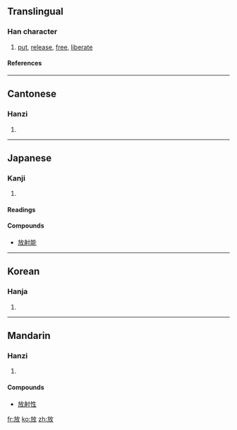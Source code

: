 ==Translingual==
===Han character===
{{Han char|rn=66|rad=攴|as=04|sn=8|four=0824<sub>0</sub>|canj=卜尸人大 (YSOK)}}
# [[put]], [[release]], [[free]], [[liberate]]
====References====
{{Han ref|kx=0469.030|dkj=13133|dj=0818.050|hdz=21451.110|uh=653E|ud=25918|bh=A9F1|bd=43505}}

----
==Cantonese==
===Hanzi===
{{yue-hanzi|jyut=|y=fong3}}
# {{defn|Cantonese}}

----
==Japanese==
===Kanji===
{{ja-kanji|grade=3|rs=攴04}}
# {{defn|Japanese}} 
====Readings====
{{ja-readings|on=[[ほう]] (hō)|kun=[[はなす]] (hanasu), [[はなつ]] (hanatsu), [[ゆるす]] (yurusu)}}

====Compounds====
* [[放射能]]

----
==Korean==
===Hanja===
{{ko-hanja|hangeul=방|eumhun=|rv=bang|mr=pang|y=pang}}
# {{defn|Korean}}

----
==Mandarin==
===Hanzi===
{{cmn-hanzi|pin=[[fǎng]] (fang3), [[fàng]] (fang4)|wg=fang<sup>3</sup>, fang<sup>4</sup>}}
# {{defn|Mandarin}}

====Compounds====
*[[放射性]]

[[fr:放]]
[[ko:放]]
[[zh:放]]